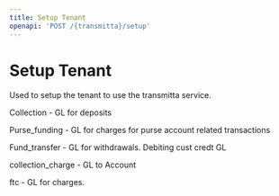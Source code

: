 ```yaml
---
title: Setup Tenant
openapi: 'POST /{transmitta}/setup'
---
```


# Setup Tenant

Used to setup the tenant to use the transmitta service.

Collection - GL for deposits

Purse_funding - GL for charges for purse account related transactions

Fund_transfer - GL for withdrawals. Debiting cust credt GL

collection_charge - GL to Account

ftc - GL for charges.
